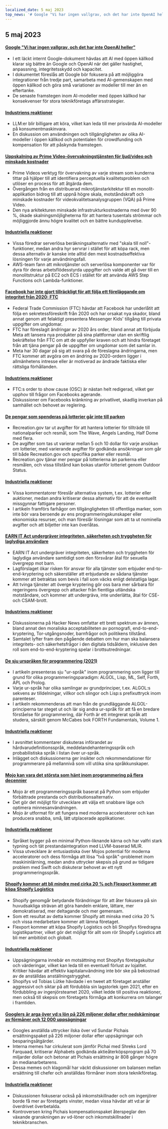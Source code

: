 ```yaml
---
localized_date: 5 maj 2023
top_news: '# Google "Vi har ingen vallgrav, och det har inte OpenAI heller"'
---
```




<CallToAction />

<Steps>

## 5 maj 2023

#### [Google "Vi har ingen vallgrav, och det har inte OpenAI heller"](https://www.semianalysis.com/p/google-we-have-no-moat-and-neither)

- I ett läckt internt Google-dokument hävdas att AI med öppen källkod klarar sig bättre än Google och OpenAI när det gäller hastighet, anpassning, integritetsskydd och kapacitet.
- I dokumentet föreslås att Google bör fokusera på att möjliggöra integrationer från tredje part, samarbeta med AI-gemenskapen med öppen källkod och göra små variationer av modeller till mer än en eftertanke.
- De senaste framstegen inom AI-modeller med öppen källkod har konsekvenser för stora teknikföretags affärsstrategier.

#### [Industriens reaktioner](http://news.ycombinator.com/item?id=35813322)

- LLM:er blir billigare att köra, vilket kan leda till mer prisvärda AI-modeller på konsumentmaskinvara.
- En diskussion om användningen och tillgängligheten av olika AI-modeller i öppen källkod och potentialen för crowdfunding och kompensation för att påskynda framstegen.

#### [Uppskalning av Prime Video-övervakningstjänsten för ljud/video och minskade kostnader](https://www.primevideotech.com/video-streaming/scaling-up-the-prime-video-audio-video-monitoring-service-and-reducing-costs-by-90)

- Prime Videos verktyg för övervakning av varje stream som kunderna tittar på hjälper till att identifiera perceptuella kvalitetsproblem och utlöser en process för att åtgärda dem.
- Övergången från en distribuerad mikrotjänstarkitektur till en monolit-applikation bidrog till att uppnå högre skala, motståndskraft och minskade kostnader för videokvalitetsanalysgruppen (VQA) på Prime Video.
- Den nya arkitekturen minskade infrastrukturkostnaderna med över 90 %, ökade skalningsmöjligheterna för att hantera tusentals strömmar och möjliggjorde ännu högre kvalitet och en bättre kundupplevelse.

#### [Industriella reaktioner](http://news.ycombinator.com/item?id=35811741)

- Vissa föredrar serverlösa beräkningsalternativ med "skala till noll"-funktioner, medan andra hyr servrar i stället för att köpa rack, men dessa alternativ är kanske inte alltid den mest kostnadseffektiva lösningen för varje användningsfall.
- AWS-team fann att mikrotjänster och serverlösa komponenter var för dyra för deras arbetsflödesstyrda uppgifter och valde att gå över till en monolitstruktur på EC2 och ECS i stället för att använda AWS Step Functions och Lambda-funktioner.

#### [Facebook har inte gjort tillräckligt för att följa ett föreläggande om integritet från 2020: FTC](https://arstechnica.com/tech-policy/2023/05/ftc-says-facebook-violated-privacy-order-proposes-ban-on-monetizing-youth-data/)

- Federal Trade Commission (FTC) hävdar att Facebook har underlåtit att följa en sekretessföreskrift från 2020 och har orsakat nya skador, bland annat genom att felaktigt presentera Messenger Kids' tillgång till privata uppgifter om ungdomar.
- FTC har föreslagit ändringar av 2020 års order, bland annat att förbjuda Meta att lansera nya produkter på sina plattformar utan en skriftlig bekräftelse från FTC om att de uppfyller kraven och att hindra företaget från att tjäna pengar på de uppgifter om ungdomar som det samlar in.
- Meta har 30 dagar på sig att svara på de föreslagna ändringarna, men FTC kommer att avgöra om en ändring av 2020-ordern ligger i allmänhetens intresse eller är motiverad av ändrade faktiska eller rättsliga förhållanden.

#### [Industriens reaktioner](http://news.ycombinator.com/item?id=35814081)

- FTC:s order to show cause (OSC) är nästan helt redigerad, vilket ger upphov till frågor om Facebooks agerande.
- Diskussioner om Facebooks kränkning av privatlivet, skadlig inverkan på samhället och behovet av reglering.

#### [De pengar som spenderas på lotterier går inte till parken](https://outdoorstatus.com/articles/recreation-gov-lottery-fees/)

- Recreation.gov tar ut avgifter för att hantera lotterier för tillträde till nationalparker och resmål, som The Wave, Angels Landing, Half Dome med flera.
- De avgifter som tas ut varierar mellan 5 och 10 dollar för varje ansökan om lotterier, med varierande avgifter för godkända ansökningar som går till både Recreation.gov och specifika parker eller resmål.
- Recreation.gov tjänar mer pengar på lotterierna än parkerna eller resmålen, och vissa tillstånd kan bokas utanför lotteriet genom Outdoor Status.

#### [Industriella reaktioner](http://news.ycombinator.com/item?id=35809570)

- Vissa kommentatorer föreslår alternativa system, t.ex. lotterier eller auktioner, medan andra kritiserar dessa alternativ för att de eventuellt missgynnar fattigare personer.
- I artikeln framförs farhågor om tillgängligheten till offentliga marker, som inte bör vara beroende av ens programmeringskunskaper eller ekonomiska resurser, och man föreslår lösningar som att ta ut nominella avgifter och att biljetter inte kan överlåtas.

#### [EARN IT Act undergräver integriteten, säkerheten och tryggheten för laglydiga användare](https://techfreedom.org/earn-it-act-remains-a-threat-to-liberty-security-safety-of-children/)

- EARN IT Act undergräver integriteten, säkerheten och tryggheten för laglydiga användare samtidigt som den försvårar åtal för sexuella övergrepp mot barn.
- Lagförslaget ökar risken för ansvar för alla tjänster som erbjuder end-to-end-kryptering och säkerställer att erbjudande av sådana tjänster kommer att betraktas som bevis i fall som väcks enligt delstatliga lagar.
- Att tvinga tjänster att överge kryptering gör oss bara mer sårbara för regeringens övergrepp och attacker från fientliga utländska motståndare, och kommer att undergräva, inte underlätta, åtal för CSE- och CSAM-brott.

#### [Industriens reaktioner](http://news.ycombinator.com/item?id=35814113)

- Diskussionerna på Hacker News omfattar ett brett spektrum av ämnen, bland annat den moraliska acceptabiliteten av pornografi, end-to-end-kryptering, Tor-utgångsnoder, barnfrågor och politikens tillstånd.
- Samtalet lyfter fram den pågående debatten om hur man ska balansera integritets- och säkerhetsfrågor i den digitala tidsåldern, inklusive den roll som end-to-end-kryptering spelar i brottsutredningar.

#### [De sju urspråken för programmering (2021)](https://madhadron.com/programming/seven_ur_languages.html)

- I artikeln presenteras sju "ur-språk" inom programmering som ligger till grund för olika programmeringsparadigm: ALGOL, Lisp, ML, Self, Forth, APL och Prolog.
- Varje ur-språk har olika samlingar av grundprinciper, t.ex. ALGOL:s sekvens av tilldelningar, villkor och slingor och Lisp:s prefixuttryck inom parenteser.
- I artikeln rekommenderas att man från de grundläggande ALGOL-principerna tar steget ut och lär sig andra ur-språk för att få en bredare förståelse för programmering, där Forth är ett integrerat språk att studera, särskilt genom McCabes bok FORTH Fundamentals, Volume 1.

#### [Industriella reaktioner](http://news.ycombinator.com/item?id=35813496)

- I avsnittet kommentarer diskuteras införandet av hårdvarudefinitionsspråk, meddelandehanteringsspråk och probabilistiska språk i listan över ur-språk.
- Inlägget och diskussionerna ger insikter och rekommendationer för programmerare på mellannivå som vill utöka sina språkkunskaper.

#### [Mojo kan vara det största som hänt inom programmering på flera decennier](https://www.fast.ai/posts/2023-05-03-mojo-launch.html)

- Mojo är ett programmeringsspråk baserat på Python som erbjuder förbättrade prestanda och distributionsalternativ.
- Det gör det möjligt för utvecklare att välja ett snabbare läge och optimera minnesanvändningen.
- Mojo är utformat för att fungera med moderna acceleratorer och kan producera snabba, små, lätt utplacerade applikationer.

#### [Industriella reaktioner](http://news.ycombinator.com/item?id=35809658)

- Språket bygger på en minimal Python-liknande kärna och har valfri stark typning och tät prestandaintegration med LLVM-baserad MLIR.
- Vissa utvecklare är entusiastiska över Mojos potential för moderna acceleratorer och dess förmåga att lösa "två språk"-problemet inom maskininlärning, medan andra uttrycker skepsis på grund av tidigare problem med Swift och diskuterar behovet av ett nytt programmeringsspråk.

#### [Shopify kommer att bli mindre med cirka 20 % och Flexport kommer att köpa Shopify Logistics](https://news.shopify.com/important-team-and-business-changes)

- Shopify genomgår betydande förändringar för att åter fokusera på sin huvudsakliga strävan att göra handeln enklare, lättare, mer demokratiserad, mer deltagande och mer gemensam.
- Som ett resultat av detta kommer Shopify att minska med cirka 20 % och vissa medarbetare kommer att lämna företaget.
- Flexport kommer att köpa Shopify Logistics och bli Shopifys föredragna logistikpartner, vilket gör det möjligt för allt som rör Shopify Logistics att bli mer ambitiöst och globalt.

#### [Industriella reaktioner](http://news.ycombinator.com/item?id=35813763)

- Uppsägningarna innebär en motsättning mot Shopifys företagskultur och värderingar, vilket kan leda till en eventuell förlust av lojalitet. Kritiker hävdar att effektiv kapitalanvändning inte bör ske på bekostnad av de anställdas anställningstrygghet.
- Shopifys vd Tobias Lütke hävdade i en tweet att företaget anställer aggressivt och siktar på att fördubbla sin lagstorlek igen 2021, efter en fördubbling av ingenjörsteamet 2020, vilket ledde till positiva reaktioner, men också till skepsis om företagets förmåga att konkurrera om talanger i framtiden.

#### [Googlers är arga över vd:s lön på 226 miljoner dollar efter nedskärningar av förmåner och 12 000 uppsägningar](https://arstechnica.com/tech-policy/2023/05/googlers-angry-about-ceos-226m-pay-after-cuts-in-perks-and-12000-layoffs/)

- Googles anställda uttrycker ilska över vd Sundar Pichais ersättningspaket på 226 miljoner dollar efter uppsägningar och besparingsåtgärder.
- Interna memes har cirkulerat som jämför Pichai med Shreks Lord Farquaad, kritiserar Alphabets godkända aktieåterköpsprogram på 70 miljarder dollar och betonar att Pichais ersättning är 808 gånger högre än medianarbetarens.
- Dessa memes och klagomål har väckt diskussioner om balansen mellan ersättning till chefer och anställdas förmåner inom stora teknikföretag.

#### [Industriella reaktioner](http://news.ycombinator.com/item?id=35821927)

- Diskussionen fokuserar också på inkomstskillnader och om ingenjörer borde få mer av företagets vinster, medan vissa hävdar att vd:ar är överdrivet överbetalda.
- Kontroversen kring Pichais kompensationspaket återspeglar den växande granskningen av vd-löner och inkomstskillnader i teknikbranschen.

</Steps>
